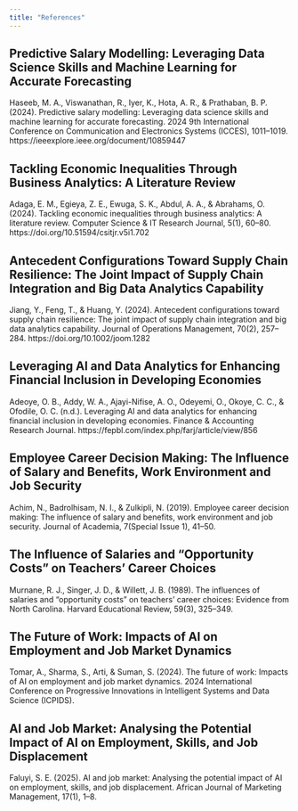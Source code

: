 ```yaml
---
title: "References"
---
```


## Predictive Salary Modelling: Leveraging Data Science Skills and Machine Learning for Accurate Forecasting
Haseeb, M. A., Viswanathan, R., Iyer, K., Hota, A. R., & Prathaban, B. P. (2024). Predictive salary modelling: Leveraging data science skills and machine learning for accurate forecasting. 2024 9th International Conference on Communication and Electronics Systems (ICCES), 1011–1019. https://ieeexplore.ieee.org/document/10859447

## Tackling Economic Inequalities Through Business Analytics: A Literature Review
Adaga, E. M., Egieya, Z. E., Ewuga, S. K., Abdul, A. A., & Abrahams, O. (2024). Tackling economic inequalities through business analytics: A literature review. Computer Science & IT Research Journal, 5(1), 60–80. https://doi.org/10.51594/csitjr.v5i1.702

## Antecedent Configurations Toward Supply Chain Resilience: The Joint Impact of Supply Chain Integration and Big Data Analytics Capability
Jiang, Y., Feng, T., & Huang, Y. (2024). Antecedent configurations toward supply chain resilience: The joint impact of supply chain integration and big data analytics capability. Journal of Operations Management, 70(2), 257–284. https://doi.org/10.1002/joom.1282

## Leveraging AI and Data Analytics for Enhancing Financial Inclusion in Developing Economies
Adeoye, O. B., Addy, W. A., Ajayi-Nifise, A. O., Odeyemi, O., Okoye, C. C., & Ofodile, O. C. (n.d.). Leveraging AI and data analytics for enhancing financial inclusion in developing economies. Finance & Accounting Research Journal. https://fepbl.com/index.php/farj/article/view/856

## Employee Career Decision Making: The Influence of Salary and Benefits, Work Environment and Job Security
Achim, N., Badrolhisam, N. I., & Zulkipli, N. (2019). Employee career decision making: The influence of salary and benefits, work environment and job security. Journal of Academia, 7(Special Issue 1), 41–50.

## The Influence of Salaries and “Opportunity Costs” on Teachers’ Career Choices
Murnane, R. J., Singer, J. D., & Willett, J. B. (1989). The influences of salaries and “opportunity costs” on teachers' career choices: Evidence from North Carolina. Harvard Educational Review, 59(3), 325–349.

## The Future of Work: Impacts of AI on Employment and Job Market Dynamics
Tomar, A., Sharma, S., Arti, & Suman, S. (2024). The future of work: Impacts of AI on employment and job market dynamics. 2024 International Conference on Progressive Innovations in Intelligent Systems and Data Science (ICPIDS).

## AI and Job Market: Analysing the Potential Impact of AI on Employment, Skills, and Job Displacement
Faluyi, S. E. (2025). AI and job market: Analysing the potential impact of AI on employment, skills, and job displacement. African Journal of Marketing Management, 17(1), 1–8.


